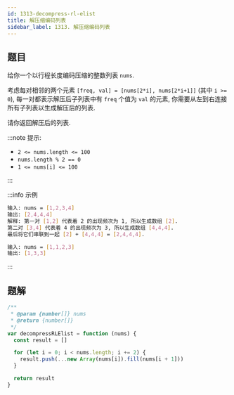 ```yaml
---
id: 1313-decompress-rl-elist
title: 解压缩编码列表
sidebar_label: 1313. 解压缩编码列表
---
```


## 题目

给你一个以行程长度编码压缩的整数列表 `nums`.

考虑每对相邻的两个元素 `[freq, val] = [nums[2*i], nums[2*i+1]]` (其中 `i >= 0`), 每一对都表示解压后子列表中有 `freq` 个值为 `val` 的元素, 你需要从左到右连接所有子列表以生成解压后的列表.

请你返回解压后的列表.

:::note 提示:

- `2 <= nums.length <= 100`
- `nums.length % 2 == 0`
- `1 <= nums[i] <= 100`

:::

:::info 示例

```bash
输入: nums = [1,2,3,4]
输出: [2,4,4,4]
解释: 第一对 [1,2] 代表着 2 的出现频次为 1, 所以生成数组 [2].
第二对 [3,4] 代表着 4 的出现频次为 3, 所以生成数组 [4,4,4].
最后将它们串联到一起 [2] + [4,4,4] = [2,4,4,4].
```

```bash
输入: nums = [1,1,2,3]
输出: [1,3,3]
```

:::

## 题解

```ts
/**
 * @param {number[]} nums
 * @return {number[]}
 */
var decompressRLElist = function (nums) {
  const result = []

  for (let i = 0; i < nums.length; i += 2) {
    result.push(...new Array(nums[i]).fill(nums[i + 1]))
  }

  return result
}
```
